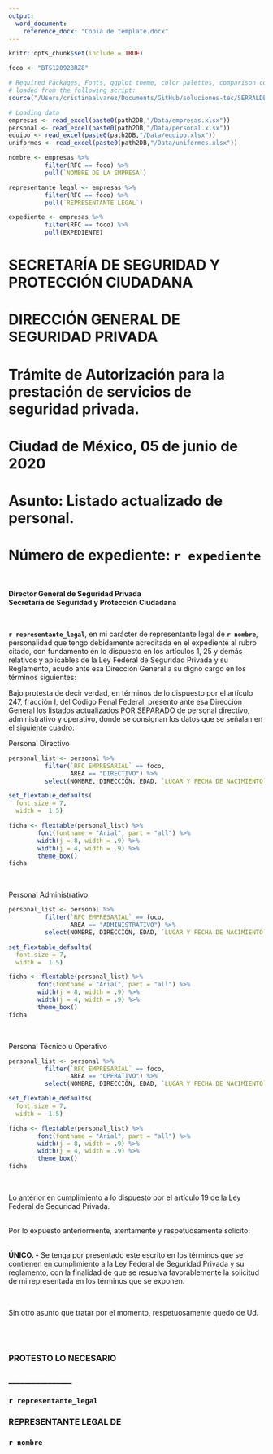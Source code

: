 ```yaml
---
output: 
  word_document:
    reference_docx: "Copia de template.docx"
---
```


```r
knitr::opts_chunk$set(include = TRUE)
```

```r
foco <- "BTS120928RZ8"
```

```r
# Required Packages, Fonts, ggplot theme, color palettes, comparison countries and other general routines are
# loaded from the following script:
source("/Users/cristinaalvarez/Documents/GitHub/soluciones-tec/SERRALDE/code/settings.R")

# Loading data
empresas <- read_excel(paste0(path2DB,"/Data/empresas.xlsx")) 
personal <- read_excel(paste0(path2DB,"/Data/personal.xlsx"))
equipo <- read_excel(paste0(path2DB,"/Data/equipo.xlsx"))
uniformes <- read_excel(paste0(path2DB,"/Data/uniformes.xlsx"))
```

```r
nombre <- empresas %>% 
          filter(RFC == foco) %>% 
          pull(`NOMBRE DE LA EMPRESA`)

representante_legal <- empresas %>% 
          filter(RFC == foco) %>% 
          pull(`REPRESENTANTE LEGAL`)

expediente <- empresas %>% 
          filter(RFC == foco) %>% 
          pull(EXPEDIENTE)
```



# SECRETARÍA DE SEGURIDAD Y PROTECCIÓN CIUDADANA
# DIRECCIÓN GENERAL DE SEGURIDAD PRIVADA
# Trámite de Autorización para la prestación de servicios de seguridad privada.
# Ciudad de México, 05 de junio de 2020
# Asunto: Listado actualizado de personal.
# Número de expediente: `r expediente`\


<br />

**Director General de Seguridad Privada**\
**Secretaría de Seguridad y Protección Ciudadana**\

<br />

**`r representante_legal`**,  en mi carácter de representante legal de **`r nombre`**, personalidad que tengo debidamente acreditada en el expediente al rubro citado, con fundamento en lo dispuesto en los artículos 1, 25 y demás relativos y aplicables de la Ley Federal de Seguridad Privada y su Reglamento, acudo ante esa Dirección General a su digno cargo en los términos siguientes:\

Bajo protesta de decir verdad, en términos de lo dispuesto por el artículo 247, fracción I, del Código Penal Federal, presento ante esa Dirección General los listados actualizados POR SEPARADO de personal directivo, administrativo y operativo, donde se consignan los datos que se señalan en el siguiente cuadro:\

Personal Directivo\

```r
personal_list <- personal %>% 
          filter(`RFC EMPRESARIAL` == foco, 
                 AREA == "DIRECTIVO") %>% 
          select(NOMBRE, DIRECCIÓN, EDAD, `LUGAR Y FECHA DE NACIMIENTO`, RFC, CURP, AREA, `GRADO DE ESTUDIOS` ) 
```


```r
set_flextable_defaults(
  font.size = 7,
  width =  1.5)

ficha <- flextable(personal_list) %>% 
        font(fontname = "Arial", part = "all") %>% 
        width(j = 8, width = .9) %>% 
        width(j = 4, width = .9) %>%
        theme_box()
ficha
```

<br />

Personal Administrativo\

```r
personal_list <- personal %>% 
          filter(`RFC EMPRESARIAL` == foco, 
                 AREA == "ADMINISTRATIVO") %>% 
          select(NOMBRE, DIRECCIÓN, EDAD, `LUGAR Y FECHA DE NACIMIENTO`, RFC, CURP, AREA, `GRADO DE ESTUDIOS` )
```


```r
set_flextable_defaults(
  font.size = 7,
  width =  1.5)

ficha <- flextable(personal_list) %>% 
        font(fontname = "Arial", part = "all") %>% 
        width(j = 8, width = .9) %>% 
        width(j = 4, width = .9) %>%
        theme_box()
ficha
```

<br />

Personal Técnico u Operativo\


```r
personal_list <- personal %>% 
          filter(`RFC EMPRESARIAL` == foco, 
                 AREA == "OPERATIVO") %>% 
          select(NOMBRE, DIRECCIÓN, EDAD, `LUGAR Y FECHA DE NACIMIENTO`, RFC, CURP, AREA, `GRADO DE ESTUDIOS` )
```


```r
set_flextable_defaults(
  font.size = 7,
  width =  1.5)

ficha <- flextable(personal_list) %>% 
        font(fontname = "Arial", part = "all") %>% 
        width(j = 8, width = .9) %>% 
        width(j = 4, width = .9) %>%
        theme_box()
ficha
```

<br />

Lo anterior en cumplimiento a lo dispuesto por el artículo 19 de la Ley Federal de Seguridad Privada.\
<br />

Por lo expuesto anteriormente, atentamente y respetuosamente solicito:\
<br />

**ÚNICO. -** Se tenga por presentado este escrito en los términos que se contienen en cumplimiento a la Ley Federal de Seguridad Privada y su reglamento, con la finalidad de que se resuelva favorablemente la solicitud de mi representada en los términos que se exponen.\

<br />

Sin otro asunto que tratar por el momento, respetuosamente quedo de Ud.\

<br />
<br />

### **PROTESTO LO NECESARIO**\

### ________________

### **`r representante_legal`**


### **REPRESENTANTE LEGAL DE**

### **`r nombre`**





